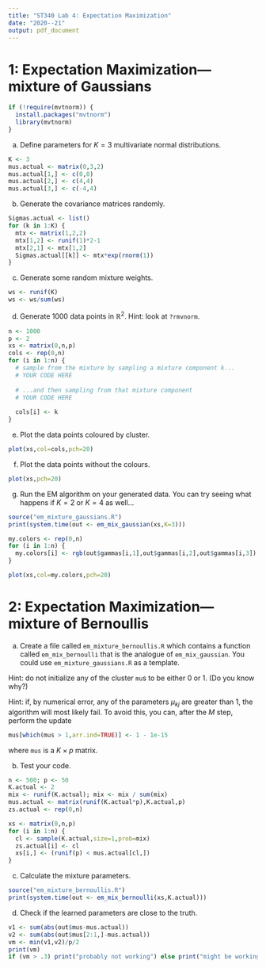 ```yaml
---
title: "ST340 Lab 4: Expectation Maximization"
date: "2020--21"
output: pdf_document
---
```

# 1: Expectation Maximization---mixture of Gaussians

```r
if (!require(mvtnorm)) {
  install.packages("mvtnorm")
  library(mvtnorm)
}
```

(a) Define parameters for $K = 3$ multivariate normal distributions.
```r
K <- 3
mus.actual <- matrix(0,3,2)
mus.actual[1,] <- c(0,0)
mus.actual[2,] <- c(4,4)
mus.actual[3,] <- c(-4,4)
```

(b) Generate the covariance matrices randomly.
```r
Sigmas.actual <- list()
for (k in 1:K) {
  mtx <- matrix(1,2,2)
  mtx[1,2] <- runif(1)*2-1
  mtx[2,1] <- mtx[1,2]
  Sigmas.actual[[k]] <- mtx*exp(rnorm(1))
}
```

(c) Generate some random mixture weights.
```r
ws <- runif(K)
ws <- ws/sum(ws)
```

(d) Generate 1000 data points in $\mathbb{R}^2$. Hint: look at `?rmvnorm`.
```r
n <- 1000
p <- 2
xs <- matrix(0,n,p)
cols <- rep(0,n)
for (i in 1:n) {
  # sample from the mixture by sampling a mixture component k...
  # YOUR CODE HERE
  
  # ...and then sampling from that mixture component
  # YOUR CODE HERE
  
  cols[i] <- k
}
```

(e) Plot the data points coloured by cluster.
```r
plot(xs,col=cols,pch=20)
```

(f) Plot the data points without the colours.
```r
plot(xs,pch=20)
```

(g) Run the EM algorithm on your generated data. You can try seeing what happens if $K=2$ or $K=4$ as well$\dots$
```r
source("em_mixture_gaussians.R")
print(system.time(out <- em_mix_gaussian(xs,K=3)))

my.colors <- rep(0,n)
for (i in 1:n) {
  my.colors[i] <- rgb(out$gammas[i,1],out$gammas[i,2],out$gammas[i,3])
}

plot(xs,col=my.colors,pch=20)
```

# 2: Expectation Maximization---mixture of Bernoullis

(a) Create a file called `em_mixture_bernoullis.R` which contains a function called `em_mix_bernoulli` that is the analogue of `em_mix_gaussian`. You could use `em_mixture_gaussians.R` as a template.

Hint: do not initialize any of the cluster `mu`s to be either 0 or 1. (Do you know why?)

Hint: if, by numerical error, any of the parameters $\mu_{kj}$ are greater than 1, the algorithm will most likely fail. To avoid this, you can, after the $M$ step, perform the update
```r
mus[which(mus > 1,arr.ind=TRUE)] <- 1 - 1e-15
```
where `mus` is a $K \times p$ matrix.

(b) Test your code.
```r
n <- 500; p <- 50
K.actual <- 2
mix <- runif(K.actual); mix <- mix / sum(mix)
mus.actual <- matrix(runif(K.actual*p),K.actual,p)
zs.actual <- rep(0,n)

xs <- matrix(0,n,p)
for (i in 1:n) {
  cl <- sample(K.actual,size=1,prob=mix)
  zs.actual[i] <- cl
  xs[i,] <- (runif(p) < mus.actual[cl,])
}
```

(c) Calculate the mixture parameters.
```r
source("em_mixture_bernoullis.R")
print(system.time(out <- em_mix_bernoulli(xs,K.actual)))
```

(d) Check if the learned parameters are close to the truth.
```r
v1 <- sum(abs(out$mus-mus.actual))
v2 <- sum(abs(out$mus[2:1,]-mus.actual))
vm <- min(v1,v2)/p/2
print(vm)
if (vm > .3) print("probably not working") else print("might be working")
```